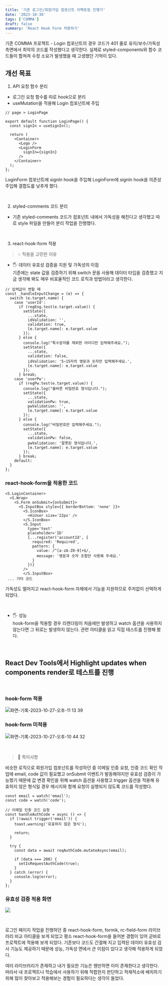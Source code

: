 ```yaml
---
title: '기존 로그인/회원가입 컴포넌트 리팩토링 진행기'
date: '2023-10-30'
tags: ['COMMA']
draft: false
summary: 'React Hook Form 적용하기'
---
```


기존 COMMA 프로젝트 - Login 컴포넌트의 경우 코드가 401 줄로 유지/보수/가독성 측면에서 최악의 코드를 작성했다고 생각한다. 실제로 styled-components와 함수 코드들이 합쳐져 수정 소요가 발생했을 때 고생했던 기억이 있다.

## 개선 목표
1. API 요청 함수 분리
- 로그인 요청 함수를 따로 hook으로 분리
- useMutation을 적용해 Login 컴포넌트에 주입

```
// page > LoginPage

export default function LoginPage() {
  const signIn = useSignIn();

  return (
    <Container>
      <Logo />
      <LoginForm
        signIn={signIn}
      />
    </Container>
  );
};
```
LoginForm 컴포넌트에 signIn hook을 주입해 LoginForm에 signIn hook을 의존성 주입해 결합도를 낮추게 했다.

<br/>

2. styled-comments 코드 분리
- 기존 styled-comments 코드가 컴포넌트 내에서 가독성을 해친다고 생각했고 따로 style 파일을 만들어 분리 작업을 진행했다.

<br/>

3. react-hook-form 적용
> 💡 적용을 고민한 이유
- 🖐️ 데이터 유효성 검증을 지원 및 가독성의 이점 <br/>
기존에는 state 값을 검증하기 위해 switch 문을 사용해 데이터 타입을 검증했고 지금 생각해 봐도 매우 비효율적인 코드 로직과 방법이라고 생각한다.

```
// 입력값이 변할 때
const _handleInputChange = (e) => {
  switch (e.target.name) {
    case 'userId':
      if (regEng.test(e.target.value)) {
        setState({
          ...state,
          idValidation: '',
          validation: true,
          [e.target.name]: e.target.value
        });
      } else {
        console.log("특수문자를 제외한 아이디만 입력해주세요.");
        setState({
          ...state,
          validation: false,
          idValidation: '5~15자의 영문과 숫자만 입력해주세요.',
          [e.target.name]: e.target.value
        });
      } break;
    case 'userPw':
      if (regPw.test(e.target.value)) {
        console.log("올바른 비밀번호 형식입니다.");
        setState({
          ...state,
          validationPw: true,
          pwValidation: '',
          [e.target.name]: e.target.value
        });
      } else {
        console.log("비밀번호만 입력해주세요.");
        setState({
          ...state,
          validationPw: false,
          pwValidation: '잘못된 형식입니다.',
          [e.target.name]: e.target.value
        });
      } break;
    default:
  }
};
```

### react-hook-form을 적용한 코드

```
<S.LoginContainer>
  <S.Wrap>
    <S.Form onSubmit={onSubmit}>
      <S.InputBox style={{ borderBottom: 'none' }}>
        <S.IconBox>
          <HiUser size='22px' />
        </S.IconBox>
        <S.Input
          type='text'
          placeholder='ID'
          {...register('accountId', {
            required: 'Required',
            pattern: {
              value: /^[a-zA-Z0-9]+$/,
              message: '영문과 숫자 조합만 사용해 주세요.'
            }
          })}
        />
        </S.InputBox>
 ... 기타 코드
```

가독성도 떨어지고 react-hook-form 자체에서 기능을 지원하므로 주저없이 선택하게 되었다.

<br/>

- 🖐️ 성능 <br/>
hook-form을 적용할 경우 리렌더링이 처음에만 발생하고 watch 옵션을 사용하지 않는다면 그 뒤로는 발생하지 않는다. 관련 아티클을 읽고 직접 테스트를 진행해 봤다.


<br/>

## React Dev Tools에서 Highlight updates when components render로 테스트를 진행

<br/>

### hook-form 적용

![화면-기록-2023-10-27-오후-11 13 39](https://github.com/mintmin0320/COMMA_REFACTORING/assets/114549939/52ee48df-0c56-45b3-9265-cdd8804f46a8)

### hook-form 미적용
 
![화면-기록-2023-10-27-오후-10 44 32](https://github.com/mintmin0320/COMMA_REFACTORING/assets/114549939/d1299888-31cf-4ab4-bc6b-1b86706e6149)


<br/>

> 📌 특이사항

비슷한 로직으로 회원가입 컴포넌트를 작성하던 중 이메일 인증 요청, 인증 코드 확인 작업에 email, code 값이 필요했고 onSubmit 이벤트가 발동해야지만 유효성 검증이 가능했기 때문에 값 변경 확인을 위해 watch 옵션을 사용했고 trigger 옵션을 적용해 유효하지 않은 형식일 경우 메시지와 함께 요청이 실행되지 않도록 코드를 작성했다.

```
const email = watch('email');
const code = watch('code');

// 이메일 인증 코드 요청
const handleAuthCode = async () => {
  if (!await trigger('email')) {
    toast.warning('유효하지 않은 형식');

    return;
  }

  try {
    const data = await reqAuthCode.mutateAsync(email);

    if (data === 200) {
      setIsRequestAuthCode(true);
    }
  } catch (error) {
    console.log(error);
  }
};
```

### 유효성 검증 적용 화면
![](https://velog.velcdn.com/images/mintmin0320/post/edf26259-e1bb-4c0c-af08-e8637555842f/image.png)

<br/>

로그인 페이지 작업을 진행하던 중  react-hook-form, formik, rc-field-form 라이브러리 비교 아티클을 보게 되었고 평소 react-hook-form을 들어본 경험이 있어 곧바로 프로젝트에 적용해 보게 되었다. 기존보다 코드도 간결해 지고 입력된 데이터 유효성 검사 기능도 제공하기 때문에 성능, 가독성 면에서 큰 이점이 있다고 생각해 적용하게 되었다. 

여러 라이브러리가 존재하고 내가 필요한 기능은 웬만하면 이미 존재한다고 생각한다. 따라서 내 프로젝트나 학습에서 사용하기 위해 적합한지 판단하고 적재적소에 배치하기 위해 많이 찾아보고 적용해보는 경험이 필요하다는 생각이 들었다.

